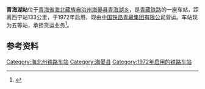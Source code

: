 {{Infobox China railway station 
|车站名称 = 青海湖站
|图片 = 
|图片介紹 = 
|车站名称拼音 = Qinghaihu
|车站地址 = [[青海省|青海省]][[海北藏族自治州|海北藏族自治州]][[海晏县|海晏县]][[青海湖乡|青海湖乡]]
|线路 = [[青藏铁路|青藏铁路]]
|车站等级 = [[五等站_(中鐵)|五等站]]
}}
'''青海湖站'''位于[[青海省|青海省]][[海北藏族自治州|海北藏族自治州]][[海晏县|海晏县]][[青海湖乡|青海湖乡]]，是[[青藏铁路|青藏铁路]]的一座车站，距离西宁站133公里，于1972年启用，现由[[中国铁路青藏集团|中国铁路青藏集团有限公司]]营运。车站现为五等站，承担货运业务<ref>{{cite book|title=中国铁路站名词典|author=孙本祥|publisher=中国铁道出版社|date=2003年4月}}</ref>。

== 参考资料 ==
{{reflist}}

{{青藏铁路}}

{{China-rail-stub}}
[[Category:海北州铁路车站|Category:海北州铁路车站]]
[[Category:海晏县|Category:海晏县]]
[[Category:1972年启用的铁路车站|Category:1972年启用的铁路车站]]